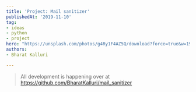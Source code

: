 ```yaml
---
title: 'Project: Mail sanitizer'
publishedAt: '2019-11-10'
tag:
- ideas
- python
- project
hero: "https://unsplash.com/photos/g4Ry1F4AZ5Q/download?force=true&w=1920"
authors:
- Bharat Kalluri

---
```

> All development is happening over at https://github.com/BharatKalluri/mail_sanitizer

<script id="asciicast-282456" src="https://asciinema.org/a/282456.js" async/>

Every company/website wants your email Id these days, to "engage with their customers". Which most probably implies that they will spam your inbox with useless emails. And if you are like me, and will enroll on every website remotely interesting found on product hunt, Twitter or Reddit. Pretty soon there will be more than 5k emails in the inbox.

Cleaning up an inbox is hard and will take time. But cleaning up is very important because there is a possibility of you losing important email in the noise. Apparently there are a couple of websites which help in doing this. Mail storm and unroll.me are two such services which come to mind. But they have some limitations on the free versions. Mail storm charges somewhere between 50$ to 200$ per year for their pro service. I would never pay so much for that.

Also there is a much bigger problem, *privacy*. Unroll.me was caught [stealing personal email data](https://theintercept.com/2017/04/24/stop-using-unroll-me-right-now-it-sold-your-data-to-uber/) . I don't think it is wise to disclose all emails to any private entity (That is why all my personal email is on Protonmail, I believe they do a good job on the privacy front).

Mail sanitizer was born out of this frustration. The idea is simple

- Authenticate the user using Google auth
- Get all the emails of the user and store them locally in a file
- Scan through all the from fields and get a list of the mail sender's sorted by the count of emails they sent
- Try to get an unsubscribe link from headers of the email
- Present this data to the user, saying X has sent 400 emails, would you like to unsubscribe. And the second question would be, go you want to delete all these emails. Based on the answers we take the necessary actions.

This should be a simple command line program which will heavily simplify mail cleanup. After some nice colors and emojis, we'll have a clean, useful and usable command line application.

In the future, we might add
- Support for other email providers
- Having a web interface for more ease of use
